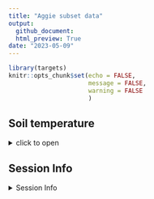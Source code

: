 ```yaml
---
title: "Aggie subset data"
output: 
  github_document:
  html_preview: True
date: "2023-05-09"
---
```

```r
library(targets)
knitr::opts_chunk$set(echo = FALSE,
                      message = FALSE,
                      warning = FALSE
                      )
```
##   Soil temperature

<details>
  <summary>click to open</summary>
  
```r
tar_read(Soil_Temp2)
```

</details>




##   Session Info 

<details>
  <summary> Session Info </summary>

Date run: `r Sys.Date()`

```r
sessionInfo()
```

</details>